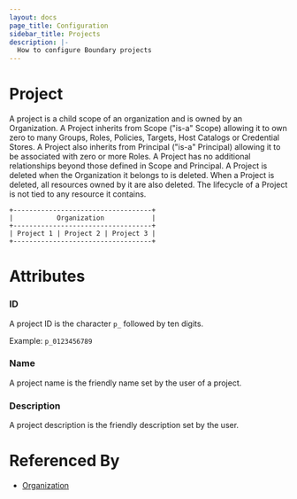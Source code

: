 ```yaml
---
layout: docs
page_title: Configuration
sidebar_title: Projects
description: |-
  How to configure Boundary projects
---
```


# Project

A project is a child scope of an organization
and is owned by an Organization.
A Project inherits from Scope ("is-a" Scope)
allowing it to own zero to many
Groups,
Roles,
Policies,
Targets,
Host Catalogs
or Credential Stores.
A Project also inherits from Principal ("is-a" Principal)
allowing it to be associated with zero or more Roles.
A Project has no additional relationships beyond those defined in Scope and Principal.
A Project is deleted when the Organization it belongs to is deleted.
When a Project is deleted,
all resources owned by it are also deleted.
The lifecycle of a Project is not tied to any resource it contains.

```shell-session
+-----------------------------------+
|           Organization            |
+-----------------------------------+
| Project 1 | Project 2 | Project 3 |
+-----------------------------------+
```

# Attributes

### ID

A project ID is the character `p_` followed by ten digits.

Example: `p_0123456789`

### Name

A project name is the friendly name set by the user of a project.

### Description

A project description is the friendly description set by the user.

# Referenced By

- [Organization]()
